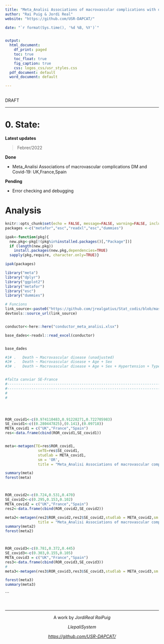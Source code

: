 ```yaml
---
title: "Meta_Analisi Associations of macrovascular complications with death in patients with diabetes hospitalized for Coronavirus disease(COVID-19)"
author: "Rai Puig & Jordi Real"
website: "https://github.com/USR-DAPCAT/"

date: "`r format(Sys.time(), '%d %B, %Y')`"


output:
  html_document:
    df_print: paged
    toc: true
    toc_float: true
    fig_caption: true
    css: logos_css/usr_styles.css
  pdf_document: default
  word_document: default

---
```


&nbsp;
<script>
   $(document).ready(function() {
     $head = $('#header');
     $head.prepend('<img src=\"https://www.idiapjgol.org/images/logo.png\" style=\"float: right ;width: 130px;\"/>')
     $head.prepend('<img src=\"https://avatars2.githubusercontent.com/u/57066591?s=200&v=4\" style=\"margin-left:25% ;width: 80px;\"/>')
     $head.prepend('<img src=\"logos_css/logoDAP_Cat.png\" style=\"float: left:1;width: 185px;\"/>')
   });
</script>


<div class="watermark">DRAFT</div>

****



# 0. State:

**Latest updates** 

> Febrer/2022

**Done**

* Meta_Analisi Associations of macrovascular complications DM and Covid-19: UK,France,Spain


**Pending**

* Error checking and debugging 

# Analysis

```r
knitr::opts_chunk$set(echo = FALSE, message=FALSE, warning=FALSE, include=F,size="huge")
packages <-c("metafor","esc","readxl","esc","dummies")

ipak<-function(pkg){
  new.pkg<-pkg[!(pkg%in%installed.packages()[,"Package"])]
  if (length(new.pkg))
    install.packages(new.pkg,dependencies=TRUE)
  sapply(pkg,require, character.only=TRUE)}

ipak(packages)

library("meta") 
library("dplyr")
library("ggplot2")
library("metafor")
library("esc")
library("dummies")

# Funcions 
link_source<-paste0("https://github.com/jrealgatius/Stat_codis/blob/master/funcions_propies.R","?raw=T")
devtools::source_url(link_source)


conductor<-here::here("conductor_meta_analisi.xlsx")

```


```r

base_dades<-readxl::read_excel(conductor)


base_dades


```



```r



#1# .	Death ~ Macrovascular disease (unadjusted)
#2# .	Death ~ Macrovascular disease + Age + Sex
#3# .	Death ~ Macrovascular disease + Age + Sex + Hypertension + Type of Diabetes + Microvascular disease 


#falta canviar SE-France
#------------------------------------------------------------------------------#
#------------------------------------------------------------------------------#
#
#




ROR_covid1<-c(0.974110483,0.91228271,0.722705983)
SE_covid1<-c((0.280447825),(0.141),(0.09718))
META_covid1 = c("UK","France","Spain")
res<-data.frame(cbind(ROR_covid1,SE_covid1))


meta<-metagen(TE=res$ROR_covid1,
               seTE=res$SE_covid1,
               studlab = META_covid1,
               sm = 'OR',
               title = "Meta_Analisi Associations of macrovascular complications with death in patients with diabetes hospitalized for Coronavirus disease(COVID-19)")

summary(meta)
forest(meta)



ROR_covid2<-c(0.724,0.531,0.470)
SE_covid2<-c(0.295,0.153,0.102)
META_covid2 = c("UK","France","Spain")
res2<-data.frame(cbind(ROR_covid2,SE_covid2))

meta2<-metagen(res2$ROR_covid2,res2$SE_covid2,studlab = META_covid2,sm = 'OR',
               title = "Meta_Analisi Associations of macrovascular complications with death in patients with diabetes hospitalized for Coronavirus disease(COVID-19)")
summary(meta2)
forest(meta2)



ROR_covid3<-c(0.781,0.372,0.445)
SE_covid3<-c(0.303,0.155,0.105)
META_covid3 = c("UK","France","Spain")
res3<-data.frame(cbind(ROR_covid3,SE_covid3))
#
meta3<-metagen(res3$ROR_covid3,res3$SE_covid3,studlab = META_covid3,sm = 'OR',title = "Meta_Analisi Associations of macrovascular complications with death in patients with diabetes hospitalized for Coronavirus disease(COVID-19)")

forest(meta3)
summary(meta3)

```




```



&nbsp;
<hr />
<p style="text-align: center;">A work by $Jordi Real$ $Rai Puig$ </a></p>
<p style="text-align: center;">$Llepali System$ </a></p>
<p style="text-align: center;"><span style="color: #808080;"><em><https://github.com/USR-DAPCAT/></em></span></p>


